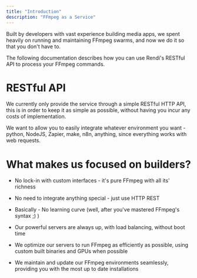 ```yaml
---
title: "Introduction"
description: "FFmpeg as a Service"
---
```


Built by developers with vast experience building media apps, we spent heavily on running and maintaining FFmpeg swarms, and now we do it so that you don't have to.

The following documentation describes how you can use Rendi's RESTful API to process your FFmpeg commands.&#x20;

# RESTful API

We currently only provide the service through a simple RESTful HTTP API, this is in order to keep it as simple as possible, without having you incur any costs of implementation.

We want to allow you to easily integrate whatever environment you want - python, NodeJS, Zapier, make, n8n, anything, since everything works with web requests.

<Note />

# What makes us focused on builders?

* No lock-in with custom interfaces - it's pure FFmpeg with all its' richness

* No need to integrate anything special - just use HTTP REST

* Basically - No learning curve (well, after you've mastered FFmpeg's syntax ;) )

* Our powerful servers are always up, with load balancing, without boot time

* We optimize our servers to run FFmpeg as efficiently as possible, using custom built binaries and GPUs when possible

* We maintain and update our FFmpeg environments seamlessly, providing you with the most up to date installations